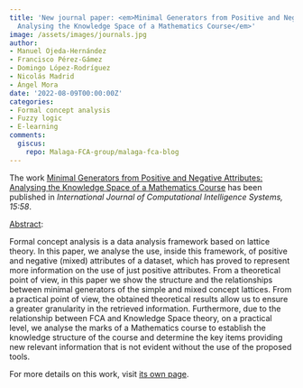```yaml
---
title: 'New journal paper: <em>Minimal Generators from Positive and Negative Attributes:
  Analysing the Knowledge Space of a Mathematics Course</em>'
image: /assets/images/journals.jpg
author:
- Manuel Ojeda‐Hernández
- Francisco Pérez‐Gámez
- Domingo López-Rodríguez
- Nicolás Madrid
- Ángel Mora
date: '2022-08-09T00:00:00Z'
categories:
- Formal concept analysis
- Fuzzy logic
- E-learning
comments:
  giscus:
    repo: Malaga-FCA-group/malaga-fca-blog
---
```


The work <u>Minimal Generators from Positive and Negative Attributes: Analysing the Knowledge Space of a Mathematics Course</u> has been published in <em><em>International Journal of Computational Intelligence Systems</em>, 15:58</em>.

<u>Abstract</u>:



Formal concept analysis is a data analysis framework based on lattice theory. In this paper, we analyse the use, inside this framework, of positive and negative (mixed) attributes of a dataset, which has proved to represent more information on the use of just positive attributes. From a theoretical point of view, in this paper we show the structure and the relationships between minimal generators of  the simple and mixed concept lattices. From a practical point of view, the obtained theoretical results allow us to ensure a greater granularity in the retrieved information. Furthermore, due to the relationship between FCA and Knowledge Space theory, on a practical level, we analyse the marks of a Mathematics course to establish the knowledge structure of the course and determine the key items providing new relevant information that is not evident without the use of the proposed tools.





For more details on this work, visit <a href='/publications/journals/2022-ijcis'>its own page</a>.
